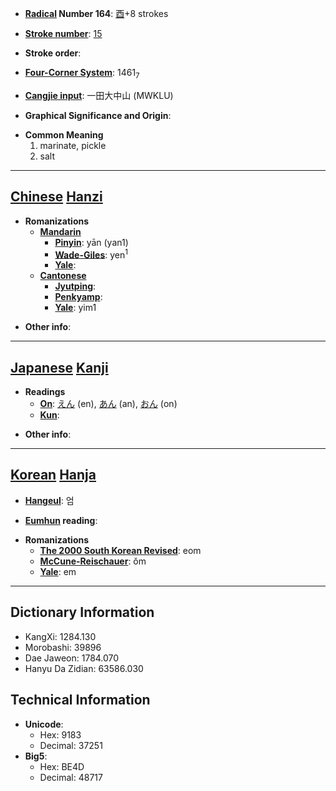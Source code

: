 * '''[[Wiktionary:Chinese radical index| Radical]] Number 164''': [[Wiktionary:Chinese radical index 酉|酉]]+8 strokes

* '''[[Wiktionary:Chinese total strokes index|Stroke number]]''': [[Wiktionary:Chinese total strokes index 15|15]]

* '''Stroke order''': 

* '''[[Wiktionary:Chinese four corner index|Four-Corner System]]''': 1461<sub>7</sub>

* '''[[Wiktionary:Chinese Cangjie index|Cangjie input]]''': 一田大中山 (MWKLU)

* '''Graphical Significance and Origin''': 

* '''Common Meaning'''
*#marinate, pickle
*# salt


----

== [[Chinese]] [[Hanzi]] ==

* '''Romanizations'''
** '''[[Mandarin]]'''
*** '''[[Pinyin]]''': yān (yan1)
*** '''[[Wade-Giles]]''': yen<sup>1</sup>
*** '''[[Yale]]''': 
** '''[[Cantonese]]'''
*** '''[[Jyutping]]''':
*** '''[[Penkyamp]]''': 
*** '''[[Yale]]''': yim1

* '''Other info''': 

----

== [[Japanese]] [[Kanji]] ==

* '''Readings'''
** '''[[On]]''': [[えん]] (en), [[あん]] (an), [[おん]] (on)
** '''[[Kun]]''': 

* '''Other info''':  

----

== [[Korean]] [[Hanja]] ==

* '''[[Hangeul]]''': 엄

* '''[[Eumhun]] reading''': 

* '''Romanizations'''
** '''[[The 2000 South Korean Revised Romanization|The 2000 South Korean Revised]]''': eom
** '''[[McCune-Reischauer]]''': ŏm
** '''[[Yale]]''': em

----

== Dictionary Information ==

* KangXi: 1284.130
* Morobashi: 39896
* Dae Jaweon: 1784.070
* Hanyu Da Zidian: 63586.030

== Technical Information ==

* '''Unicode''':
** Hex: 9183
** Decimal: 37251
* '''Big5''':
** Hex: BE4D
** Decimal: 48717